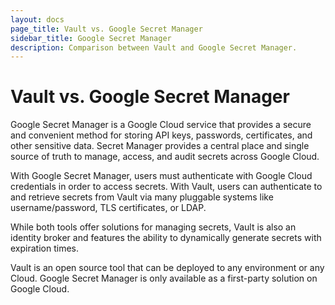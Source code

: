 ```yaml
---
layout: docs
page_title: Vault vs. Google Secret Manager
sidebar_title: Google Secret Manager
description: Comparison between Vault and Google Secret Manager.
---
```


# Vault vs. Google Secret Manager

Google Secret Manager is a Google Cloud service that provides a secure and
convenient method for storing API keys, passwords, certificates, and other
sensitive data. Secret Manager provides a central place and single source of
truth to manage, access, and audit secrets across Google Cloud.

With Google Secret Manager, users must authenticate with Google Cloud
credentials in order to access secrets. With Vault, users can authenticate to
and retrieve secrets from Vault via many pluggable systems like
username/password, TLS certificates, or LDAP.

While both tools offer solutions for managing secrets, Vault is also an identity
broker and features the ability to dynamically generate secrets with expiration
times.

Vault is an open source tool that can be deployed to any environment or any
Cloud. Google Secret Manager is only available as a first-party solution on
Google Cloud.
